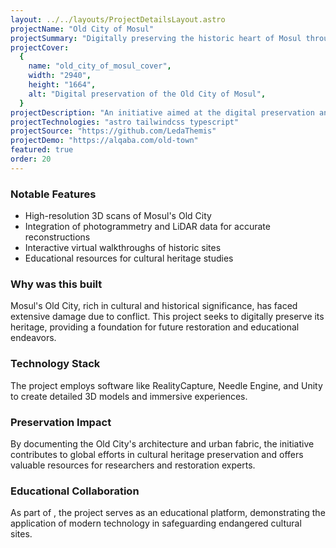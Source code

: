 ```yaml
---
layout: ../../layouts/ProjectDetailsLayout.astro
projectName: "Old City of Mosul"
projectSummary: "Digitally preserving the historic heart of Mosul through immersive 3D documentation."
projectCover:
  {
    name: "old_city_of_mosul_cover",
    width: "2940",
    height: "1664",
    alt: "Digital preservation of the Old City of Mosul",
  }
projectDescription: "An initiative aimed at the digital preservation and 3D reconstruction of Mosul's historic Old City. Utilizing advanced photogrammetry and LiDAR scanning techniques, the project captures the current state of the city's architecture, creating educational and restoration resources."
projectTechnologies: "astro tailwindcss typescript"
projectSource: "https://github.com/LedaThemis"
projectDemo: "https://alqaba.com/old-town"
featured: true
order: 20
---
```



### Notable Features

- High-resolution 3D scans of Mosul's Old City
- Integration of photogrammetry and LiDAR data for accurate reconstructions
- Interactive virtual walkthroughs of historic sites
- Educational resources for cultural heritage studies

### Why was this built

Mosul's Old City, rich in cultural and historical significance, has faced extensive damage due to conflict. This project seeks to digitally preserve its heritage, providing a foundation for future restoration and educational endeavors.

### Technology Stack

The project employs software like RealityCapture, Needle Engine, and Unity to create detailed 3D models and immersive experiences.

### Preservation Impact

By documenting the Old City's architecture and urban fabric, the initiative contributes to global efforts in cultural heritage preservation and offers valuable resources for researchers and restoration experts.

### Educational Collaboration

As part of <ExternalLink name="PIH" url="https://pih.education" />, the project serves as an educational platform, demonstrating the application of modern technology in safeguarding endangered cultural sites.
